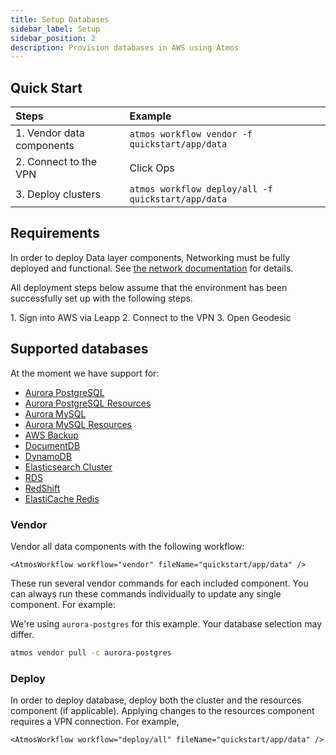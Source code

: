 ```yaml
---
title: Setup Databases
sidebar_label: Setup
sidebar_position: 2
description: Provision databases in AWS using Atmos
---
```


## Quick Start

| Steps                     | Example                             |
| :------------------------ | :---------------------------------- |
| 1. Vendor data components | `atmos workflow vendor -f quickstart/app/data`     |
| 2. Connect to the VPN     | Click Ops                           |
| 3. Deploy clusters        | `atmos workflow deploy/all -f quickstart/app/data` |

## Requirements

In order to deploy Data layer components, Networking must be fully deployed and functional. See [the network documentation](/layers/network) for details.

All deployment steps below assume that the environment has been successfully set up with the following steps.

<Steps>
  1. Sign into AWS via Leapp
  2. Connect to the VPN
  3. Open Geodesic
</Steps>

## Supported databases

At the moment we have support for:

- [Aurora PostgreSQL](/components/library/aws/aurora-postgres/)
- [Aurora PostgreSQL Resources](/components/library/aws/aurora-postgres-resources/)
- [Aurora MySQL](/components/library/aws/aurora-mysql/)
- [Aurora MySQL Resources](/components/library/aws/aurora-mysql-resources/)
- [AWS Backup](/components/library/aws/aws-backup/)
- [DocumentDB](/components/library/aws/documentdb/)
- [DynamoDB](/components/library/aws/dynamodb/)
- [Elasticsearch Cluster](/components/library/aws/elasticsearch/)
- [RDS](/components/library/aws/rds/)
- [RedShift](/components/library/aws/redshift/)
- [ElastiCache Redis](/components/library/aws/elasticache-redis/)

### Vendor

Vendor all data components with the following workflow:

    <AtmosWorkflow workflow="vendor" fileName="quickstart/app/data" />

These run several vendor commands for each included component. You can always run these commands individually to update
any single component. For example:

<Note title="Note">We're using `aurora-postgres` for this example. Your database selection may differ.</Note>

```bash
atmos vendor pull -c aurora-postgres
```

### Deploy

In order to deploy database, deploy both the cluster and the resources component (if applicable). Applying changes to
the resources component requires a VPN connection. For example,

    <AtmosWorkflow workflow="deploy/all" fileName="quickstart/app/data" />
